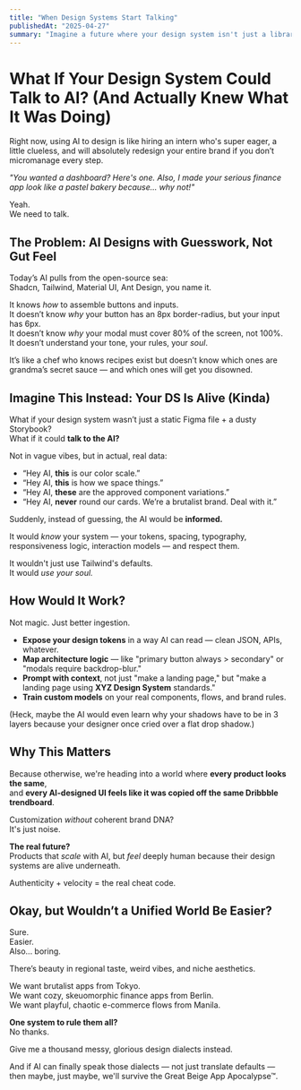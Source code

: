 ```yaml
---
title: "When Design Systems Start Talking"
publishedAt: "2025-04-27"
summary: "Imagine a future where your design system isn't just a library — it's an active partner, feeding AI your real rules, tokens, and vibes."
---
```


# What If Your Design System Could Talk to AI? (And Actually Knew What It Was Doing)

Right now, using AI to design is like hiring an intern who's super eager, a little clueless, and will absolutely redesign your entire brand if you don’t micromanage every step.

_"You wanted a dashboard? Here's one. Also, I made your serious finance app look like a pastel bakery because... why not!"_

Yeah.  
We need to talk.

## The Problem: AI Designs with Guesswork, Not Gut Feel

Today’s AI pulls from the open-source sea:  
Shadcn, Tailwind, Material UI, Ant Design, you name it.

It knows _how_ to assemble buttons and inputs.  
It doesn’t know _why_ your button has an 8px border-radius, but your input has 6px.  
It doesn’t know _why_ your modal must cover 80% of the screen, not 100%.  
It doesn’t understand your tone, your rules, your _soul_.

It’s like a chef who knows recipes exist but doesn’t know which ones are grandma’s secret sauce — and which ones will get you disowned.

## Imagine This Instead: Your DS Is Alive (Kinda)

What if your design system wasn’t just a static Figma file + a dusty Storybook?  
What if it could **talk to the AI?**

Not in vague vibes, but in actual, real data:

-   “Hey AI, **this** is our color scale.”
-   “Hey AI, **this** is how we space things.”
-   “Hey AI, **these** are the approved component variations.”
-   “Hey AI, **never** round our cards. We’re a brutalist brand. Deal with it.”

Suddenly, instead of guessing, the AI would be **informed.**

It would _know_ your system — your tokens, spacing, typography, responsiveness logic, interaction models — and respect them.

It wouldn't just use Tailwind's defaults.  
It would _use your soul._

## How Would It Work?

Not magic. Just better ingestion.

-   **Expose your design tokens** in a way AI can read — clean JSON, APIs, whatever.
-   **Map architecture logic** — like "primary button always > secondary" or "modals require backdrop-blur."
-   **Prompt with context**, not just "make a landing page," but "make a landing page using **XYZ Design System** standards."
-   **Train custom models** on your real components, flows, and brand rules.

(Heck, maybe the AI would even learn why your shadows have to be in 3 layers because your designer once cried over a flat drop shadow.)

## Why This Matters

Because otherwise, we're heading into a world where **every product looks the same**,  
and **every AI-designed UI feels like it was copied off the same Dribbble trendboard**.

Customization _without_ coherent brand DNA?  
It's just noise.

**The real future?**  
Products that _scale_ with AI, but _feel_ deeply human because their design systems are alive underneath.

Authenticity + velocity = the real cheat code.

## Okay, but Wouldn’t a Unified World Be Easier?

Sure.  
Easier.  
Also... boring.

There’s beauty in regional taste, weird vibes, and niche aesthetics.

We want brutalist apps from Tokyo.  
We want cozy, skeuomorphic finance apps from Berlin.  
We want playful, chaotic e-commerce flows from Manila.

**One system to rule them all?**  
No thanks.

Give me a thousand messy, glorious design dialects instead.

And if AI can finally speak those dialects — not just translate defaults —  
then maybe, just maybe, we'll survive the Great Beige App Apocalypse™.
